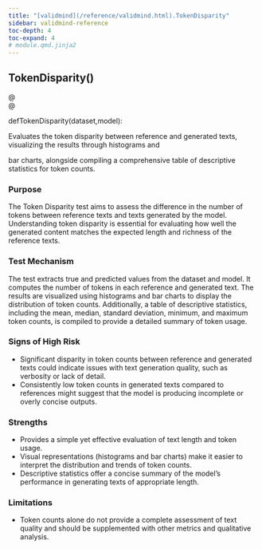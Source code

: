 ```yaml
---
title: "[validmind](/reference/validmind.html).TokenDisparity"
sidebar: validmind-reference
toc-depth: 4
toc-expand: 4
# module.qmd.jinja2
---
```


<!-- function.qmd.jinja2 -->

## TokenDisparity[()]{.muted}

<!-- signatures.jinja2 -->

::: {.signature}

<div class="decorator">@</div><div class="decorator">@</div>
<span class="kw">def</span><span class="name">TokenDisparity</span>(<span class="params"><span class="n">dataset</span><span class="muted">,</span></span><span class="params"><span class="n">model</span></span>):

:::

<!-- docstring.jinja2 -->

Evaluates the token disparity between reference and generated texts, visualizing the results through histograms and

bar charts, alongside compiling a comprehensive table of descriptive statistics for token counts.

### Purpose

The Token Disparity test aims to assess the difference in the number of tokens between reference texts and texts generated by the model. Understanding token disparity is essential for evaluating how well the generated content matches the expected length and richness of the reference texts.

### Test Mechanism

The test extracts true and predicted values from the dataset and model. It computes the number of tokens in each reference and generated text. The results are visualized using histograms and bar charts to display the distribution of token counts. Additionally, a table of descriptive statistics, including the mean, median, standard deviation, minimum, and maximum token counts, is compiled to provide a detailed summary of token usage.

### Signs of High Risk

- Significant disparity in token counts between reference and generated texts could indicate issues with text generation quality, such as verbosity or lack of detail.
- Consistently low token counts in generated texts compared to references might suggest that the model is producing incomplete or overly concise outputs.

### Strengths

- Provides a simple yet effective evaluation of text length and token usage.
- Visual representations (histograms and bar charts) make it easier to interpret the distribution and trends of token counts.
- Descriptive statistics offer a concise summary of the model's performance in generating texts of appropriate length.

### Limitations

- Token counts alone do not provide a complete assessment of text quality and should be supplemented with other metrics and qualitative analysis.
